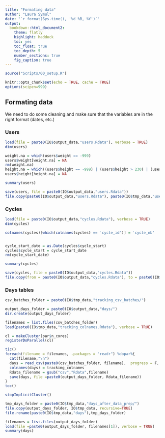 ```yaml
---
title: "Formating data"
author: "Laura Symul"
date: "`r format(Sys.time(), '%d %B, %Y')`"
output: 
  bookdown::html_document2: 
    theme: flatly
    highlight: haddock
    toc: yes
    toc_float: true
    toc_depth: 5
    number_sections: true
    fig_caption: true
---
```




```r
source("Scripts/00_setup.R")
```


```r
knitr::opts_chunk$set(echo = TRUE, cache = TRUE)
options(scipen=999)
```


## Formating data

We need to do some cleaning and make sure that the variables are in the right format (dates, etc.)

### Users

```r
load(file = paste0(IO$output_data,"users.Rdata"), verbose = TRUE)
dim(users)
```


```r

weight.na = which(users$weight == -999)
users$weight[weight.na] = NA
rm(weight.na)
height.na = which((users$height == -999) | (users$height > 230) | (users$height<=100))
users$height[height.na] = NA

summary(users)

```


```r
save(users, file = paste0(IO$output_data,"users.Rdata"))
file.copy(paste0(IO$output_data,"users.Rdata"), paste0(IO$tmp_data,"users_after_formatting.Rdata"), overwrite = TRUE)
```


### Cycles


```r
load(file = paste0(IO$output_data,"cycles.Rdata"), verbose = TRUE)
dim(cycles)
```

```r

colnames(cycles)[which(colnames(cycles) == 'cycle_id')] = 'cycle_nb'


cycle_start_date = as.Date(cycles$cycle_start)
cycles$cycle_start = cycle_start_date
rm(cycle_start_date)

summary(cycles)

```



```r
save(cycles, file = paste0(IO$output_data,"cycles.Rdata"))
file.copy(from = paste0(IO$output_data,"cycles.Rdata"), to = paste0(IO$tmp_data,"cycles_after_data_prep_format.Rdata"), overwrite = TRUE)

```



### Days tables


```r

csv_batches_folder = paste0(IO$tmp_data,"tracking_csv_batches/")

output_days_folder = paste0(IO$output_data,"days/")
dir.create(output_days_folder)

filenames = list.files(csv_batches_folder)
load(paste0(IO$tmp_data,"tracking_colnames.Rdata"), verbose = TRUE)

cl = makeCluster(par$n_cores)
registerDoParallel(cl)

tic()
foreach(filename = filenames, .packages = "readr") %dopar%{
  cat(filename,"\n")
  days = read_csv(paste0(csv_batches_folder, filename),  progress = F, col_types = "cDccdi", col_names = FALSE)
  colnames(days) = tracking_colnames
  Rdata_filename = gsub("csv","Rdata",filename)
  save(days, file =paste0(output_days_folder, Rdata_filename))
}
toc()

stopImplicitCluster()

```


```r

tmp_days_folder = paste0(IO$tmp_data,"days_after_data_prep/")
file.copy(output_days_folder, IO$tmp_data, recursive=TRUE)
file.rename(paste0(IO$tmp_data,"days"),tmp_days_folder)

```



```r

filenames = list.files(output_days_folder)
load(file =paste0(output_days_folder, filenames[1]), verbose = TRUE)
summary(days)
```

